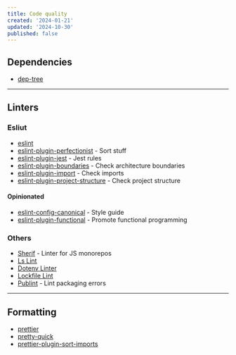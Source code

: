 ```yaml
---
title: Code quality
created: '2024-01-21'
updated: '2024-10-30'
published: false
---
```


## Dependencies

- [dep-tree](https://github.com/gabotechs/dep-tree)

---

## Linters

### Esliut

- [eslint](https://github.com/eslint/eslint)
- [eslint-plugin-perfectionist](https://github.com/azat-io/eslint-plugin-perfectionist) - Sort stuff
- [eslint-plugin-jest](https://github.com/jest-community/eslint-plugin-jest) - Jest rules
- [eslint-plugin-boundaries](https://github.com/javierbrea/eslint-plugin-boundaries) - Check architecture boundaries
- [eslint-plugin-import](https://github.com/import-js/eslint-plugin-import) - Check imports
- [eslint-plugin-project-structure](https://github.com/Igorkowalski94/eslint-plugin-project-structure) - Check project structure

#### Opinionated

- [eslint-config-canonical](https://github.com/gajus/eslint-config-canonical) - Style guide
- [eslint-plugin-functional](https://github.com/eslint-functional/eslint-plugin-functional) - Promote functional programming

### Others

- [Sherif](https://github.com/QuiiBz/sherif) - Linter for JS monorepos
- [Ls Lint](https://github.com/loeffel-io/ls-lint)
- [Dotenv Linter](https://github.com/dotenv-linter/dotenv-linter)
- [Lockfile Lint](https://github.com/lirantal/lockfile-lint)
- [Publint](https://github.com/bluwy/publint) - Lint packaging errors

---

## Formatting

- [prettier](https://github.com/prettier/prettier)
- [pretty-quick](https://github.com/prettier/pretty-quick)
- [prettier-plugin-sort-imports](https://github.com/IanVS/prettier-plugin-sort-imports)
